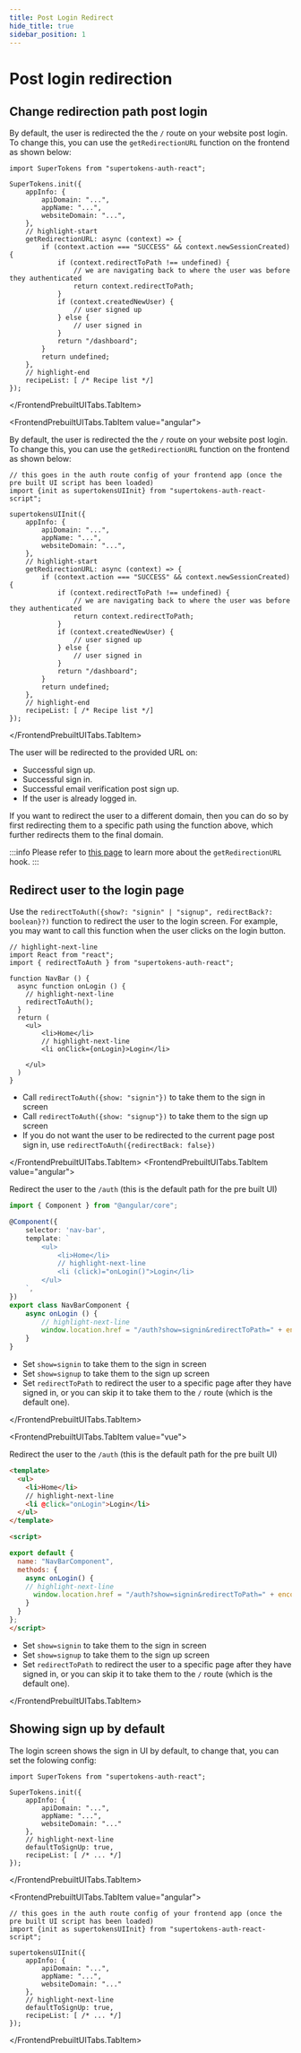 ```yaml
---
title: Post Login Redirect
hide_title: true
sidebar_position: 1
---
```



# Post login redirection

## Change redirection path post login

<FrontendPrebuiltUITabs>
<FrontendPrebuiltUITabs.TabItem value="reactjs">

By default, the user is redirected the the `/` route on your website post login. To change this, you can use the `getRedirectionURL` function on the frontend as shown below:

```tsx
import SuperTokens from "supertokens-auth-react";

SuperTokens.init({
    appInfo: {
        apiDomain: "...",
        appName: "...",
        websiteDomain: "...",
    },
    // highlight-start
    getRedirectionURL: async (context) => {
        if (context.action === "SUCCESS" && context.newSessionCreated) {
            if (context.redirectToPath !== undefined) {
                // we are navigating back to where the user was before they authenticated
                return context.redirectToPath;
            }
            if (context.createdNewUser) {
                // user signed up
            } else {
                // user signed in
            }
            return "/dashboard";
        }
        return undefined;
    },
    // highlight-end
    recipeList: [ /* Recipe list */]
});
```

</FrontendPrebuiltUITabs.TabItem>

<FrontendPrebuiltUITabs.TabItem value="angular">

By default, the user is redirected the the `/` route on your website post login. To change this, you can use the `getRedirectionURL` function on the frontend as shown below:

```tsx
// this goes in the auth route config of your frontend app (once the pre built UI script has been loaded)
import {init as supertokensUIInit} from "supertokens-auth-react-script";

supertokensUIInit({
    appInfo: {
        apiDomain: "...",
        appName: "...",
        websiteDomain: "...",
    },
    // highlight-start
    getRedirectionURL: async (context) => {
        if (context.action === "SUCCESS" && context.newSessionCreated) {
            if (context.redirectToPath !== undefined) {
                // we are navigating back to where the user was before they authenticated
                return context.redirectToPath;
            }
            if (context.createdNewUser) {
                // user signed up
            } else {
                // user signed in
            }
            return "/dashboard";
        }
        return undefined;
    },
    // highlight-end
    recipeList: [ /* Recipe list */]
});
```

</FrontendPrebuiltUITabs.TabItem>

</FrontendPrebuiltUITabs>

The user will be redirected to the provided URL on:
- Successful sign up.
- Successful sign in.
- Successful email verification post sign up.
- If the user is already logged in.

If you want to redirect the user to a different domain, then you can do so by first redirecting them to a specific path using the function above, which further redirects them to the final domain.

:::info
Please refer to [this page](/docs/references/sdks/frontend-hooks/redirection-callback) to learn more about the `getRedirectionURL` hook.
:::

## Redirect user to the login page

<FrontendPrebuiltUITabs>
<FrontendPrebuiltUITabs.TabItem value="reactjs">

Use the `redirectToAuth({show?: "signin" | "signup", redirectBack?: boolean}?)` function to redirect the user to the login screen. For example, you may want to call this function when the user clicks on the login button.

```tsx
// highlight-next-line
import React from "react";
import { redirectToAuth } from "supertokens-auth-react";

function NavBar () {
  async function onLogin () {
    // highlight-next-line
    redirectToAuth(); 
  }
  return (
    <ul>
        <li>Home</li>
        // highlight-next-line
        <li onClick={onLogin}>Login</li> 

    </ul>
  )
}
```

- Call `redirectToAuth({show: "signin"})` to take them to the sign in screen
- Call `redirectToAuth({show: "signup"})` to take them to the sign up screen
- If you do not want the user to be redirected to the current page post sign in, use `redirectToAuth({redirectBack: false})`

</FrontendPrebuiltUITabs.TabItem>
<FrontendPrebuiltUITabs.TabItem value="angular">

Redirect the user to the `/auth` (this is the default path for the pre built UI)

```ts
import { Component } from "@angular/core";

@Component({
    selector: 'nav-bar',
    template: `
        <ul>
            <li>Home</li>
            // highlight-next-line
            <li (click)="onLogin()">Login</li> 
        </ul>
    `,
})
export class NavBarComponent {
    async onLogin () {
        // highlight-next-line
        window.location.href = "/auth?show=signin&redirectToPath=" + encodeURIComponent(window.location.pathname);
    }
}
```

- Set `show=signin` to take them to the sign in screen
- Set `show=signup` to take them to the sign up screen
- Set `redirectToPath` to redirect the user to a specific page after they have signed in, or you can skip it to take them to the `/` route (which is the default one).

</FrontendPrebuiltUITabs.TabItem>

<FrontendPrebuiltUITabs.TabItem value="vue">

Redirect the user to the `/auth` (this is the default path for the pre built UI)

```html
<template>
  <ul>
    <li>Home</li>
    // highlight-next-line
    <li @click="onLogin">Login</li>
  </ul>
</template>

<script>

export default {
  name: "NavBarComponent",
  methods: {
    async onLogin() {
    // highlight-next-line
      window.location.href = "/auth?show=signin&redirectToPath=" + encodeURIComponent(window.location.pathname);
    }
  }
};
</script>
```

- Set `show=signin` to take them to the sign in screen
- Set `show=signup` to take them to the sign up screen
- Set `redirectToPath` to redirect the user to a specific page after they have signed in, or you can skip it to take them to the `/` route (which is the default one).

</FrontendPrebuiltUITabs.TabItem>
</FrontendPrebuiltUITabs>

## Showing sign up by default

The login screen shows the sign in UI by default, to change that, you can set the folowing config:

<FrontendPrebuiltUITabs>
<FrontendPrebuiltUITabs.TabItem value="reactjs">

```tsx
import SuperTokens from "supertokens-auth-react";

SuperTokens.init({
    appInfo: {
        apiDomain: "...",
        appName: "...",
        websiteDomain: "..."
    },
    // highlight-next-line
    defaultToSignUp: true,
    recipeList: [ /* ... */]
});
```

</FrontendPrebuiltUITabs.TabItem>

<FrontendPrebuiltUITabs.TabItem value="angular">

```tsx
// this goes in the auth route config of your frontend app (once the pre built UI script has been loaded)
import {init as supertokensUIInit} from "supertokens-auth-react-script";

supertokensUIInit({
    appInfo: {
        apiDomain: "...",
        appName: "...",
        websiteDomain: "..."
    },
    // highlight-next-line
    defaultToSignUp: true,
    recipeList: [ /* ... */]
});
```

</FrontendPrebuiltUITabs.TabItem>
</FrontendPrebuiltUITabs>
